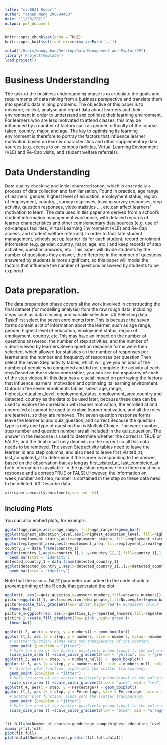 ```yaml
---
title: "csc8631 Report"
author: "Yahan Wang 200784463"
date: "11/23/2021"
output: pdf_document
---
```





```r
knitr::opts_chunk$set(echo = TRUE)
knitr::opts_knit$set(root.dir=normalizePath('..'))
```


```r
setwd("/Users/wangyahan/Desktop/Data Management and Explor/DM")
library('ProjectTemplate')
load.project()
```

# Business Understanding
  The task of the business understanding phase is to articulate the goals and requirements of data mining from a business perspective and translate them into specific data mining problems. The objective of this paper is to measure, collect, analyse and report data about learners and their environment in order to understand and optimise  their  learning environment. For learners who are less motivated to attend classes, this may be influenced by a number of factors such as gender, difficulty of the course taken, country, major, and age. The key to optimising  its learning environment is therefore to portray the factors that influence learner motivation based on learner characteristics and other supplementary data sources (e.g. access to on-campus facilities, Virtual Learning Environment (VLE) and Re-Cap visits, and student welfare referrals).

# Data Understanding
  Data quality checking and initial characterisation, which is essentially a process of data collection and familiarisation, Found in practice, age range of learners, gender, highest level of education, employment status, region of employment, country, , survey responses, leaving survey responses, step activity, question responses, video statistics .... etc,can affect learners' motivation to learn.
  The data used in this paper are derived from a school's student information management warehouse, with detailed records of learner characteristics and other complementary data sources (e.g. use of on-campus facilities, Virtual Learning Environment (VLE) and Re-Cap access, and student welfare referrals).
  In order to facilitate student management, schools set up learner ids for each student, record enrolment information (e.g. gender, country, major, age, etc.) and keep records of step activities, question answers, etc. This paper will divide students by the number of questions they answer, the difference in the number of questions answered by students is more significant, so this paper will model the factors that influence the number of questions answered by students to be explored
  
# Data preparation.
  The data preparation phase covers all the work involved in constructing the final dataset (for modelling analysis) from the raw rough data, including steps such as data cleaning and variable selection.
## Selecting data
   Task:First select the seven enrolments form.This is because the seven forms contain a lot of information about the learner, such as age range, gender, highest level of education, employment status, region of employment, country, etc.This may have an impact on the number of questions answered, the number of step activities, and the number of videos viewed by learners.Seven question response forms were then selected, which allowed for statistics on the number of responses per learner and the number and frequency of responses per question.Then select the seven Step activity tables, which will give you an idea of the number of people who completed and did not complete the activity at each step.Based on these video stats tables, you can see the popularity of each of the step videos.All this data has a crucial impact on portraying the factors that influence learners' motivation and optimising  its learning environment.
    Output:In the seven enrolments tables, select age_range, highest_education_level, employment_status, employment_area,country and detected_country as the data to be used later, because these data can be used to explore the correlation with learner motivation, the enrolled at and unenrolled at cannot be used to explore learner motivation, and all the roles are learners, so they are removed.
    The seven question response forms leave the learner id and quiz_question, and correct.Because the question type is only one type of question that is MultipleChoice. The week number, step number and question number are all included in the quiz_question, The answer in the response is used to determine whether the correct is TRUE or FALSE, and the final result only depends on the correct so all this data needs to be removed.
    The seven Step activity tables need to leave the learner_id and step columns, and also need to leave first_visited_at, last_completed_at to determine if the learner is responding to the answer, based on the observation that as long as first_visited_at, last_completed_at both information is available. In the question response form there must be a response and a correct(TRUE or FALSE).However, the information on week_number and step_number is contained in the step so these data need to be deleted.
## Describe data
```r
str(cyber.security.enrolments,vec.len  =1)
```



## Including Plots

You can also embed plots, for example:

```r
ggplot(age_range,aes(x=age_range, fill=age_range))+geom_bar() 
ggplot(highest_education_level,aes(x=highest_education_level, fill=highest_education_level))+geom_bar()  
ggplot(employment_status,aes(x=employment_status, fill=employment_status))+geom_bar()  
ggplot(employment_area,aes(x=employment_area, fill=employment_area))+geom_bar()
country_1 = data.frame(country_1)
ggplot(country_1,aes(x=country_1[,1],y=country_1[,2],fill=country_1[,1])) +
  geom_bar(stat = "identity")
detected_country_1 = data.frame(detected_country_1)
ggplot(detected_country_1,aes(x=detected_country_1[,1],y=detected_country_1[,2],fill=detected_country_1[,1])) +
  geom_bar(stat = "identity")
```

Note that the `echo = FALSE` parameter was added to the code chunk to prevent printing of the R code that generated the plot.

```r

ggplot(t, aes(x=quiz_question,y=answers_numbers,fill=answers_numbers))+geom_bar(stat="identity")+coord_polar(theta = "x", direction=1)
picture=ggplot(t_1, aes(x=question,y=No.people,fill=No.people))+geom_bar(stat="identity")+coord_polar(theta = "x", direction=1)
picture+scale_fill_gradient(low='white',high='red')+ #Gradient colour fill, from white to red
  theme_bw()
pictire_1=ggplot(rep, aes(x=question_1,y=repeated_answers,fill=repeated_answers))+geom_bar(stat="identity")+coord_polar(theta = "x", direction=1)
pictire_1 +scale_fill_gradient(low='pink',high='green')+ 
  theme_bw()
```
```r
ggplot(t_2, aes(x = step, y = numbers)) + geom_boxplot() 
ggplot (t_2, aes (x = step, y = numbers, size = numbers, colour =numbers)) +
  # Scatter function: alpha sets the transparency of the scatter.
  geom_point (position = "jitter") +
  # Make the area of the scatter positively proportional to the value of the variable.
  scale_size_area () +scale_color_gradient2(low = "yellow", mid = "green", high = "brown")
ggplot(t_3, aes(x = step, y = numbers_null)) +  geom_boxplot()
ggplot (t_3, aes (x = step, y = numbers_null, size = numbers_null, colour =numbers_null)) +
  #  Scatter plot function: alpha sets the scatter transparency
  geom_point (position = "jitter") +
  # Make the area of the scatter positively proportional to the value of the variable
  scale_size_area () +scale_color_gradient2(low = "pink", mid = "red", high = "blue")
ggplot(t_4, aes(x = step, y = Percentage)) + geom_boxplot() 
ggplot (t_4, aes (x = step, y = Percentage, size = Percentage, colour =Percentage)) +
  # Scatter plot function: alpha sets the scatter transparency
  geom_point (position = "jitter") +
  # Make the area of the scatter positively proportional to the value of the variable
  scale_size_area () +scale_color_gradient2(low = "blue", mid = "orange", high = "purple")

```

```r

```

```r


fit.full=lm(Number_of_courses~gender+age_range+highest_education_level,data=data1)
summary(fit.full) 
plot(fit.full)
plot(data1$Number_of_courses,predict(fit.full,data1))


```
